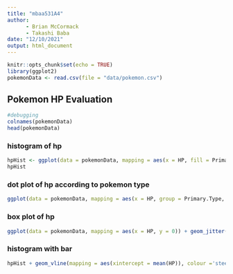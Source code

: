 ```yaml
---
title: "mbaa531A4"
author: 
      - Brian McCormack
      - Takashi Baba
date: "12/10/2021"
output: html_document
---
```


```r
knitr::opts_chunk$set(echo = TRUE)
library(ggplot2)
pokemonData <- read.csv(file = "data/pokemon.csv")
```

## Pokemon HP Evaluation

```r
#debugging
colnames(pokemonData)
head(pokemonData)
```

### histogram of hp
```r
hpHist <- ggplot(data = pokemonData, mapping = aes(x = HP, fill = Primary.Type)) + geom_histogram()
hpHist
```

### dot plot of hp according to pokemon type
```r
ggplot(data = pokemonData, mapping = aes(x = HP, group = Primary.Type, fill = Primary.Type, )) + geom_dotplot(binwidth = NULL) + facet_wrap(~Primary.Type)
```

### box plot of hp
```r
ggplot(data = pokemonData, mapping = aes(x = HP, y = 0)) + geom_jitter() + geom_boxplot(alpha  = .5)
```

### histogram with bar
```r
hpHist + geom_vline(mapping = aes(xintercept = mean(HP)), colour ='steel blue')
```

